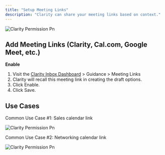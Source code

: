 ```yaml
---
title: "Setup Meeting Links"
description: "Clarity can share your meeting links based on context."
---
```


![Clarity Permission Pn](/images/meeting-links.png)

## Add Meeting Links (Clarity, Cal.com, Google Meet, etc.)

**Enable**

1. Visit the [Clarity Inbox Dashboard](https://app.clarityinbox.com/dashboard) \> Guidance \> Meeting Links 
2. Clarity will recall this meeting link in creating the draft options. 
3. Click Enable. 
4. Click Save.

## Use Cases

Common Use Case #1:
Sales calendar link

![Clarity Permission Pn](/images/calendly.png)

Common Use Case #2:
Networking calendar link

![Clarity Permission Pn](/images/cal.png)